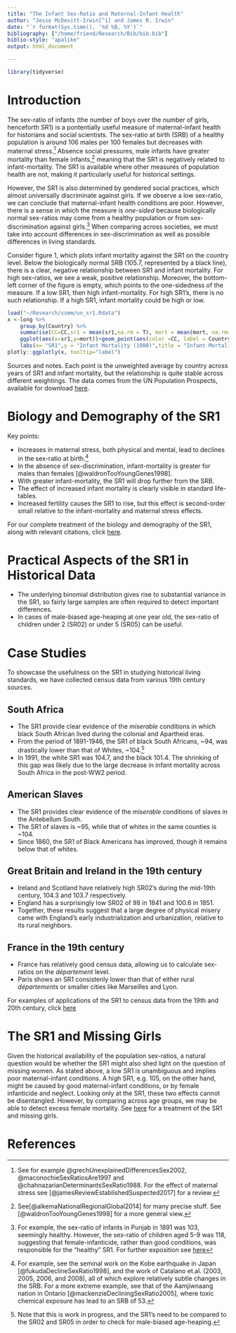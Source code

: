 ```yaml
---
title: "The Infant Sex-Ratio and Maternal-Infant Health"
author: "Jesse McDevitt-Irwin[^1] and James R. Irwin"
date: "`r format(Sys.time(), '%d %B, %Y')`"
bibliography: ["/home/friend/Research/Bib/bib.bib"]
biblio-style: "apalike"
output: html_document

---
```


```r
library(tidyverse)
```

# Introduction

The sex-ratio of infants (the number of boys over the number of girls, henceforth SR1) is a pontentially useful measure of maternal-infant health for historians and social scientists. The sex-ratio at birth (SRB) of a healthy population is around 106 males per 100 females but decreases with maternal stress.[^2] Absence social pressures, male infants have greater mortality than female infants,[^3] meaning that the SR1 is negatively related to infant-mortality. The SR1 is available where other measures of population health are not, making it particularly useful for historical settings. 

However, the SR1 is also determined by gendered social practices, which almost universally discriminate against girls. If we observe a low sex-ratio, we can conclude that maternal-infant health conditions are poor. However, there is a sense in which the measure is _one-sided_ because biologically normal sex-ratios may come from a healthy population or from sex-discrimination against girls.[^4] When comparing across societies, we must take into account differences in sex-discrimination as well as possible differences in living standards. 

Consider figure 1, which plots infant mortality against the SR1 on the country level. Below the biologically normal SRB (105.7, represented by a black line), there is a clear, negative relationship between SR1 and infant mortality. For high sex-ratios, we see a weak, positive relationship. Moreover, the bottom-left corner of the figure is empty, which points to the one-sidedness of the measure. If a low SR1, then high infant-mortality. For high SR1's, there is no such relationship. If a high SR1, infant mortality could be high or low.

```r
load("~/Research/ssmm/un_sr1.Rdata")
x <-long %>% 
	group_by(Country) %>%  
	summarise(CC=CC,sr1 = mean(sr1,na.rm = T), mort = mean(mort, na.rm=T)) %>%
	ggplot(aes(x=sr1,y=mort))+geom_point(aes(color =CC, label = Country))+geom_smooth(aes(),color="black")+ xlim(.975,1.10)+geom_vline(xintercept=1.057)+
	labs(x= "SR1",y = "Infant Mortality (1000)",title = "Infant Mortality by SR1: 1953-1988")+scale_color_brewer(palette="Set1")
plotly::ggplotly(x, tooltip="label")
```

Sources and notes. Each point is the unweighted average by country across years of SR1 and infant mortality, but the relationship is quite stable across different weightings. The data comes from the UN Population Prospects, available for download [here](https://population.un.org/wpp/Download/Standard/Interpolated/).


# Biology and Demography of the SR1

Key points: 

* Increases in maternal stress, both physical and mental, lead to declines in the sex-ratio at birth.[^6]
* In the absence of sex-discrimination, infant-mortality is greater for males than females [@waldronTooYoungGenes1998].
* With greater infant-mortality, the SR1 will drop further from the SRB.
* The effect of increased infant mortality is clearly visible in standard life-tables.
* Increased fertility causes the SR1 to rise, but this effect is second-order small relative to the infant-mortality and maternal stress effects.


For our complete treatment of the biology and demography of the SR1, along with relevant citations, click [here](biology.html).


# Practical Aspects of the SR1 in Historical Data

* The underlying binomial distribution gives rise to substantial variance in the SR1, so fairly large samples are often required to detect important differences.
* In cases of male-biased age-heaping at one year old, the sex-ratio of children under 2 (SR02) or under 5 (SR05) can be useful.

# Case Studies

To showcase the usefulness on the SR1 in studying historical living standards, we have collected census data from various 19th century sources.

## South Africa

* The SR1 provide clear evidence of the _miserable_ conditions in which black South African lived during the colonial and Apartheid eras.
* From the period of 1891-1946, the SR1 of black South Africans, ~94, was drastically lower than that of Whites, ~104.[^7]
* In 1991, the white SR1 was 104.7, and the black 101.4. The shrinking of this gap was likely due to the large decrease in infant mortality across South Africa in the post-WW2 period.


## American Slaves

* The SR1 provides clear evidence of the _miserable_ conditions of slaves in the Antebellum South.
* The SR1 of slaves is ~95, while that of whites in the same counties is ~104.
* Since 1860, the SR1 of Black Americans has improved, though it remains below that of whites.

## Great Britain and Ireland in the 19th century

* Ireland and Scotland have relatively high SR02's during the mid-19th century, 104.3 and 103.7 respectively. 
* England has a surprisingly low SR02 of 98 in 1841 and 100.6 in 1851.
* Together, these results suggest that a large degree of physical misery came with England's early industrialization and urbanization, relative to its rural neighbors.

## France in the 19th century

* France has relatively good census data, allowing us to calculate sex-ratios on the _département_ level.
* Paris shows an SR1 consistenly lower than that of either rural _départements_ or smaller cities like Marseilles and Lyon.


For examples of applications of the SR1 to census data from the 19th and 20th century, click [here](cases.html)

# The SR1 and Missing Girls

Given the historical availability of the population sex-ratios, a natural question would be whether the SR1 might also shed light on the question of missing women. As stated above, a low SR1 is unambiguous and implies poor maternal-infant conditions. A high SR1, e.g. 105, on the other hand, might be caused by good maternal-infant conditions, or by female infanticide and neglect. Looking only at the SR1, these two effects cannot be disentangled. However, by comparing across age groups, we may be able to detect excess female mortality. See [here](sex_discr.html) for a treatment of the SR1 and missing girls.



# References

[^1]: Authors' information: Corresponding author is Jesse McDevitt-Irwin, a PhD Student in Sustainable Development at Columbia University, reachable at jrm2275@columbia.edu. James R. Irwin is Professor Emeritus Central Michigan University.

[^2]: See for example @grechUnexplainedDifferencesSex2002, @maconochieSexRatiosAre1997 and @chahnazarianDeterminantsSexRatio1988. For the effect of maternal stress see [@jamesReviewEstablishedSuspected2017] for a review.

[^3]: See[@alkemaNationalRegionalGlobal2014] for many precise stuff. See [@waldronTooYoungGenes1998] for a more general view.

[^4]: For example, the sex-ratio of infants in Punjab in 1891 was 103, seemingly healthy. However, the sex-ratio of children aged 5-9 was 118, suggesting that female-infanticide, rather than good conditions, was responsible for the "healthy" SR1. For further exposition see [here](sex_discr.html)

[^5]: Taken from [@maconochieSexRatiosAre1997] who measure the modern Scottish population.

[^6]: For example, see the seminal work on the Kobe earthquake in Japan [@fukudaDeclineSexRatio1998], and the work of Catalano et.al. (2003, 2005, 2006, and 2008), all of which explore relatively subtle changes in the SRB. For a more extreme example, see that of the Aamjiwnaang nation in Ontario [@mackenzieDecliningSexRatio2005], where toxic chemical exposure has lead to an SRB of 53. 


[^7]: Note that this is work in progress, and the SR1's need to be compared to the SR02 and SR05 in order to check for male-biased age-heaping.

